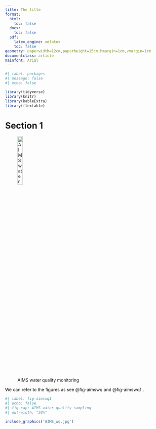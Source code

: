 ```yaml
---
title: The title
format:
  html:
    toc: false
  docx:
    toc: false
  pdf:
    latex_engine: xelatex
    toc: false
geometry: paperwidth=12cm,paperheight=15cm,hmargin=1cm,vmargin=1cm
documentclass: article
mainfont: Arial
---
```


```r
#| label: packages
#| message: false
#| echo: false

library(tidyverse)
library(knitr)
library(kableExtra)
library(flextable)
```

# Section 1

![AIMS water quality monitoring](AIMS_wq.jpg){#fig-aimswq width=20%}

We can refer to the figures as see @fig-aimswq and @fig-aimswq1 .

```r
#| label: fig-aimswq1
#| echo: false
#| fig-cap: AIMS water quality sampling
#| out-width: "20%"

include_graphics('AIMS_wq.jpg')
```

